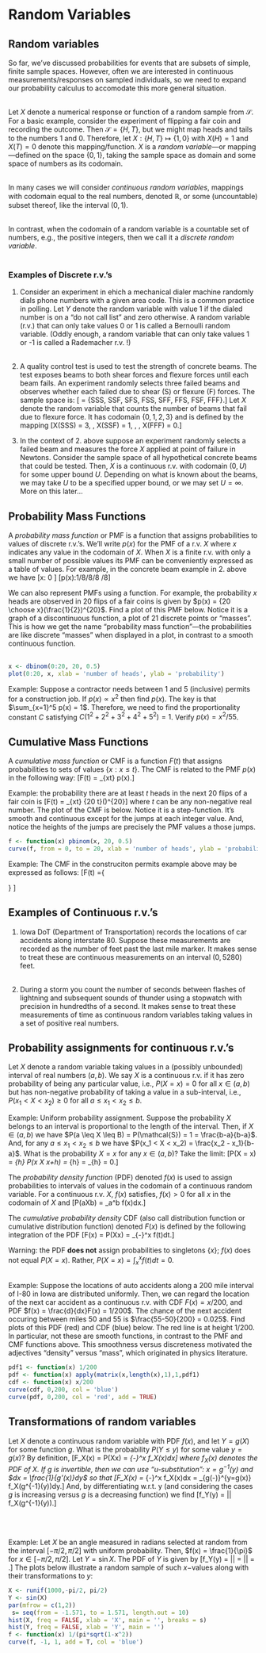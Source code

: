 # Random Variables

## Random variables

So far, we've discussed probabilities for events that are subsets of simple, finite sample spaces.  However, often we are interested in continuous measurements/responses on sampled individuals, so we need to expand our probability calculus to accomodate this more general situation.  <br><br>

Let $X$ denote a numerical response or function of a random sample from $\mathcal{S}$.  For a basic example, consider the experiment of flipping a fair coin and recording the outcome.  Then $\mathcal{S} = \{H, T\}$, but we might map heads and tails to the numbers 1 and 0.  Therefore, let $X:\{H,T\}\mapsto \{1,0\}$ with $X(H) = 1$ and $X(T) = 0$ denote this mapping/function. $X$ is a *random variable*---or mapping---defined on the space $\{0,1\}$, taking the sample space as domain and some space of numbers as its codomain.  <br><br>

In many cases we will consider *continuous random variables*, mappings with codomain equal to the real numbers, denoted $\mathbb{R}$, or some (uncountable) subset thereof, like the interval $(0,1)$.<br><br>

In contrast, when the codomain of a random variable is a countable set of numbers, e.g., the positive integers, then we call it a *discrete random variable*.<br><br>

### Examples of Discrete r.v.'s

1. Consider an experiment in ehich a mechanical dialer machine randomly dials phone numbers with a given area code.  This is a common practice in polling.  Let $Y$ denote the random variable with value $1$ if the dialed number is on a "do not call list" and zero otherwise.  A random variable (r.v.) that can only take values 0 or 1 is called a Bernoulli random variable.  (Oddly enough, a random variable that can only take values 1 or -1 is called a Rademacher r.v. !)<br><br>

2. A quality control test is used to test the strength of concrete beams.  The test exposes beams to both shear forces and flexure forces until each beam fails.  An experiment randomly selects three failed beams and observes whether each failed due to shear (S) or flexure (F) forces. The sample space is:
\[\mathcal{S} = \{SSS, SSF, SFS, FSS, SFF, FFS, FSF, FFF\}.\]
Let $X$ denote the random variable that counts the number of beams that fail due to flexure force.  It has codomain $\{0,1,2,3\}$ and is defined by the mapping
\[X(SSS) = 3, \, X(SSF) = 1, \, \ldots, X(FFF) = 0.\]

3. In the context of 2. above suppose an experiment randomly selects a failed beam and measures the force $X$ applied at point of failure in Newtons.  Consider the sample space of all hypothetical concrete beams that could be tested.  Then, $X$ is a continuous r.v. with codomain $(0,U)$ for some upper bound $U$.  Depending on what is known about the beams, we may take $U$ to be a specified upper bound, or we may set $U = \infty$.  More on this later...

## Probability Mass Functions

A *probability mass function* or PMF is a function that assigns probabilities to values of discrete r.v.'s.  We'll write $p(x)$ for the PMF of a r.v. $X$ where $x$ indicates any value in the codomain of $X$.  When $X$ is a finite r.v. with only a small number of possible values its PMF can be conveniently expressed as a table of values.  For example, in the concrete beam example in 2. above we have
\[x: 0 \quad 1\quad 2\quad 3\]
\[p(x):1/8\quad 3/8\quad 3/8 \quad 1/8\]

We can also represent PMFs using a function.  For example, the probability $x$ heads are observed in 20 flips of a fair coins is given by $p(x) = {20 \choose x}(\frac{1}{2})^{20}$.  Find a plot of this PMF below.  Notice it is a graph of a discontinuous function, a plot of 21 discrete points or "masses".  This is how we get the name "probability mass function"---the probabilities are like discrete "masses" when displayed in a plot, in contrast to a smooth continuous function.<br><br>
```r
x <- dbinom(0:20, 20, 0.5)
plot(0:20, x, xlab = 'number of heads', ylab = 'probability')
```

Example:  Suppose a contractor needs between 1 and 5 (inclusive) permits for a construction job.  If $p(x)\propto x^2$ then find $p(x)$.  The key is that $\sum_{x=1}^5 p(x) = 1$. Therefore, we need to find the proportionality constant $C$ satisfying $C(1^2+2^2+3^2+4^2+5^2) = 1$. Verify $p(x) = x^2 / 55$.


## Cumulative Mass Functions

A *cumulative mass function* or CMF is a function $F(t)$ that assigns probabilities to sets of values $\{x: x\leq t\}$.  The CMF is related to the PMF $p(x)$ in the following way:
\[F(t) = \sum_{x\leq t} p(x).\]

Example: the probability there are at least $t$ heads in the next $20$ flips of a fair coin is
\[F(t) = \sum_{x\leq t} {20 \choose t}\left(\frac{1}{2}\right)^{20}\]
where $t$ can be any non-negative real number.   The plot of the CMF is below.  Notice it is a step-function.  It's smooth and continuous except for the jumps at each integer value.  And, notice the heights of the jumps are precisely the PMF values a those jumps.
```r
f <- function(x) pbinom(x, 20, 0.5)
curve(f, from = 0, to = 20, xlab = 'number of heads', ylab = 'probability', type = 'l', n = 10000)
```

Example: The CMF in the construciton permits example above may be expressed as follows:
\[F(t) =\left\{ \begin{matrix} 
0  & t < 1 \\ 
1/55 & 1\leq t\leq 2 \\ 
5/55 & 2\leq t\leq 3 \\
14/55 & 3\leq t\leq 4 \\
30/55 & 4\leq t\leq 5 \\
1 & 5\leq t \\
\end{matrix}\right\}   \]

## Examples of Continuous r.v.'s

1. Iowa DoT (Department of Transportation) records the locations of car accidents along interstate 80.  Suppose these measurements are recorded as the number of feet past the last mile marker.  It makes sense to treat these are continuous measurements on an interval $(0,5280)$ feet.  <br><br>

2. During a storm you count the number of seconds between flashes of lightning and subsequent sounds of thunder using a stopwatch with precision in hundredths of a second.  It makes sense to treat these measurements of time as continuous random variables taking values in a set of positive real numbers.

## Probability assignments for continuous r.v.'s

Let $X$ denote a random variable taking values in a (possibly unbounded) interval of real numbers $(a,b)$.  We say $X$ is a continuous r.v. if it has zero probability of being any particular value, i.e., $P(X=x) = 0$ for all $x \in (a,b)$ but has non-negative probability of taking a value in a sub-interval, i.e., $P(x_1 < X <x_2) \geq 0$ for all $a\leq x_1 < x_2\leq b$.  

Example: Uniform probability assignment.  Suppose the probability $X$ belongs to an interval is proportional to the length of the interval.  Then, if $X \in (a,b)$ we have $P(a \leq X \leq B) = P(\mathcal{S}) = 1 = \frac{b-a}{b-a}$.  And, for any $a\leq x_1 < x_2\leq b$ we have $P(x_1 < X < x_2) = \frac{x_2 - x_1}{b-a}$.  What is the probability $X = x$ for any $x \in (a,b)$?  Take the limit:
\[P(X = x) = \lim_{h\rightarrow 0} P(x \leq X \leq x+h) = \lim_{h\rightarrow 0}\frac{x+h - x}{b-a} = \lim_{h\rightarrow 0}\frac{h}{b-a} = 0.\]

The *probability density function* (PDF) denoted $f(x)$ is used to assign probabilities to intervals of values in the codomain of a continuous random variable.  For a continuous r.v. $X$, $f(x)$ satisfies, $f(x)>0$ for all $x$ in the codomain of $X$ and
\[P(a\leq X\leq b) = \int_a^b f(x)dx.\]

The *cumulative probability density* CDF (also call distribution function or cumulative distribution function) denoted $F(x)$ is defined by the following integration of the PDF
\[F(x) = P(X\leq x) = \int_{-\infty}^x f(t)dt.\]

Warning: the PDF **does not** assign probabilities to singletons $\{x\}$; $f(x)$ does not equal $P(X=x)$.  Rather, $P(X=x) = \int_x^x f(t)dt = 0$.<br><br>

Example: Suppose the locations of auto accidents along a 200 mile interval of I-80 in Iowa are distributed uniformly.  Then, we can regard the location of the next car accident as a continuous r.v. with CDF $F(x) = x/200$, and PDF $f(x) = \frac{d}{dx}F(x) = 1/200$.  The chance of the next accident occuring between miles 50 and 55 is $\frac{55-50}{200} = 0.025$.  Find plots of this PDF (red) and CDF (blue) below. The red line is at height 1/200.  In particular, not these are smooth functions, in contrast to the PMF and CMF functions above.  This smoothness versus discreteness motivated the adjectives "density" versus "mass", which originated in physics literature.

```r
pdf1 <- function(x) 1/200
pdf <- function(x) apply(matrix(x,length(x),1),1,pdf1)
cdf <- function(x) x/200
curve(cdf, 0,200, col = 'blue')
curve(pdf, 0,200, col = 'red', add = TRUE)

```



## Transformations of random variables

Let $X$ denote a continuous random variable with PDF $f(x)$, and let $Y = g(X)$ for some function $g$.  What is the probability $P(Y \leq y)$ for some value $y = g(x)$?  By definition, 
\[F_X(x) = P(X\leq x) = \int_{-\infty}^x f_X(x)dx\]
where $f_X(x)$ denotes the PDF of $X$.  If $g$ is invertible, then we can use "u-substitution":  $x = g^{-1}(y)$ and $dx = \frac{1}{g'(x)}dy$ so that
\[F_X(x) = \int_{-\infty}^x f_X(x)dx = \int_{g(-\infty)}^{y=g(x)} \frac{1}{g'(g^{-1}(y))} f_X(g^{-1}(y))dy.\]
And, by differentiating w.r.t. y (and considering the cases $g$ is increasing versus $g$ is a decreasing function) we find
\[f_Y(y) = \left|\frac{1}{g'(g^{-1}(y))}\right| f_X(g^{-1}(y)).\]

<br><br>

Example: Let $X$ be an angle measured in radians selected at random from the interval $[-\pi/2, \pi/2]$ with uniform probability. Then, $f(x) = \frac{1}{\pi}$ for $x \in [-\pi/2, \pi/2]$.  Let $Y = \sin X$.  The PDF of $Y$ is given by
\[f_Y(y) = \left|\frac{1}{\sin'(\arcsin y)}\right|\frac{1}{\pi} = \left|\frac{1}{\pi\cos(\arcsin y)}\right| = \frac{1}{\pi(1-y^2)}.\]
The plots below illustrate a random sample of such $x-$values along with their transformations to $y$:

```r
X <- runif(1000,-pi/2, pi/2)
Y <- sin(X)
par(mfrow = c(1,2))
 s= seq(from = -1.571, to = 1.571, length.out = 10)
hist(X, freq = FALSE, xlab = 'X', main = '', breaks = s)
hist(Y, freq = FALSE, xlab = 'Y', main = '')
f <- function(x) 1/(pi*sqrt(1-x^2))
curve(f, -1, 1, add = T, col = 'blue')
```




